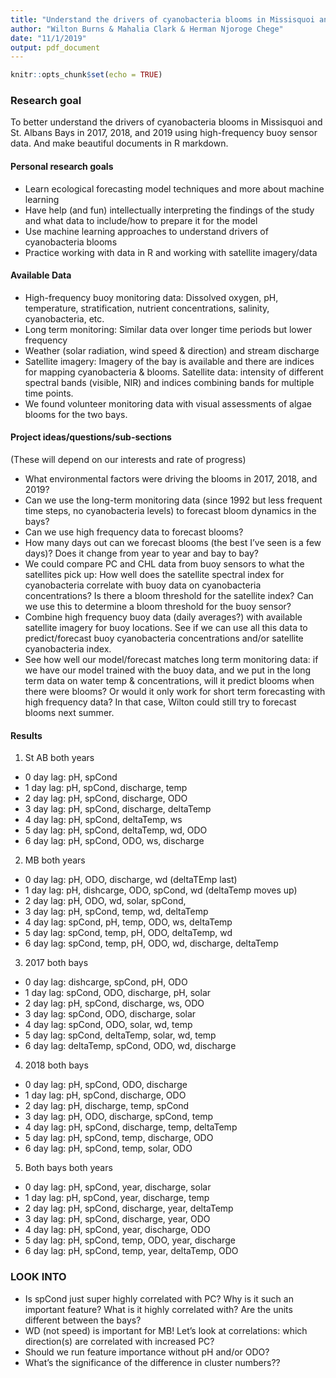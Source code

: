 ```yaml
---
title: "Understand the drivers of cyanobacteria blooms in Missisquoi and St. Albans Bays in 2017, 2018, and 2019 using high-frequency buoy sensor data"
author: "Wilton Burns & Mahalia Clark & Herman Njoroge Chege"
date: "11/1/2019"
output: pdf_document
---
```


```r
knitr::opts_chunk$set(echo = TRUE)
```


### Research goal 

To better understand the drivers of cyanobacteria blooms in Missisquoi and St. Albans Bays in 2017, 2018, and 2019 using high-frequency buoy sensor data. And make beautiful documents in R markdown.

#### Personal research goals

-	Learn ecological forecasting model techniques and more about machine learning
-	Have help (and fun) intellectually interpreting the findings of the study and what data to include/how to prepare it for the model 
-	Use machine learning approaches to understand drivers of cyanobacteria blooms 
- Practice working with data in R and working with satellite imagery/data

#### Available Data

- High-frequency buoy monitoring data:
 Dissolved oxygen, pH, temperature, stratification, nutrient concentrations, salinity, cyanobacteria, etc.
- Long term monitoring:
Similar data over longer time periods but lower frequency
- Weather (solar radiation, wind speed & direction) and stream discharge
- Satellite imagery:
	Imagery of the bay is available and there are indices for mapping cyanobacteria & blooms. Satellite data: intensity of different spectral bands (visible, NIR) and indices combining bands for multiple time points.
- We found volunteer monitoring data with visual assessments of algae blooms for the two bays.

#### Project ideas/questions/sub-sections

(These will depend on our interests and rate of progress)

-	What environmental factors were driving the blooms in 2017, 2018, and 2019? 
-	Can we use the long-term monitoring data (since 1992 but less frequent time steps, no cyanobacteria levels) to forecast bloom dynamics in the bays? 
- Can we use high frequency data to forecast blooms?
-	How many days out can we forecast blooms (the best I’ve seen is a few days)? Does it change from year to year and bay to bay? 
-	We could compare PC and CHL data from buoy sensors to what the satellites pick up:
How well does the satellite spectral index for cyanobacteria correlate with buoy data on cyanobacteria concentrations? Is there a bloom threshold for the satellite index? Can we use this to determine a bloom threshold for the buoy sensor?
-	Combine high frequency buoy data (daily averages?) with available satellite imagery  for buoy locations. See if we can use all this data to predict/forecast buoy cyanobacteria concentrations and/or satellite cyanobacteria index.
-	See how well our model/forecast matches long term monitoring data: if we have our model trained with the buoy data, and we put in the long term data on water temp & concentrations, will it predict blooms when there were blooms? Or would it only work for short term forecasting with high frequency data? In that case, Wilton could still try to forecast blooms next summer.

#### Results 

1) St AB both years 

- 0 day lag: pH, spCond
- 1 day lag: pH, spCond, discharge, temp 
- 2 day lag: pH, spCond, discharge, ODO
- 3 day lag: pH, spCond, discharge, deltaTemp
- 4 day lag: pH, spCond, deltaTemp, ws
- 5 day lag: pH, spCond, deltaTemp, wd, ODO 
- 6 day lag: pH, spCond, ODO, ws, discharge


2) MB both years 

- 0 day lag: pH, ODO, discharge, wd (deltaTEmp last)
- 1 day lag: pH, dishcarge, ODO, spCond, wd (deltaTemp moves up)
- 2 day lag: pH, ODO, wd, solar, spCond, 
- 3 day lag: pH, spCond, temp, wd, deltaTemp
- 4 day lag: spCond, pH, temp, ODO, ws, deltaTemp
- 5 day lag: spCond, temp, pH, ODO, deltaTemp, wd
- 6 day lag: spCond, temp, pH, ODO, wd, discharge, deltaTemp


3) 2017 both bays 

- 0 day lag: dishcarge, spCond, pH, ODO 
- 1 day lag: spCond, ODO, discharge, pH, solar 
- 2 day lag: pH, spCond, discharge, ws, ODO
- 3 day lag: spCond, ODO, discharge, solar
- 4 day lag: spCond, ODO, solar, wd, temp 
- 5 day lag: spCond, deltaTemp, solar, wd, temp 
- 6 day lag: deltaTemp, spCond, ODO, wd, discharge

4) 2018 both bays 

- 0 day lag: pH, spCond, ODO, discharge 
- 1 day lag: pH, spCond, discharge, ODO 
- 2 day lag: pH, discharge, temp, spCond
- 3 day lag: pH, ODO, discharge, spCond, temp 
- 4 day lag: pH, spCond, discharge, temp, deltaTemp 
- 5 day lag: pH, spCond, temp, discharge, ODO
- 6 day lag: pH, spCond, temp, solar, ODO 

5) Both bays both years 

- 0 day lag: pH, spCond, year, discharge, solar
- 1 day lag: pH, spCond, year, discharge, temp
- 2 day lag: pH, spCond, discharge, year, deltaTemp
- 3 day lag: pH, spCond, discharge, year, ODO 
- 4 day lag: pH, spCond, year, discharge, ODO 
- 5 day lag: pH, spCond, temp, ODO, year, discharge 
- 6 day lag: pH, spCond, temp, year, deltaTemp, ODO 

### LOOK INTO 
- Is spCond just super highly correlated with PC? Why is it such an important feature? What is it highly correlated with? Are the units different between the bays?
- WD (not speed) is important for MB! Let's look at correlations: which direction(s) are correlated with increased PC?
- Should we run feature importance without pH and/or ODO? 
- What's the significance of the difference in cluster numbers?? 
